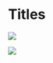 # Titles {#sec-titles}

![](./screenshots/other/titles_250408.png)

![](./screenshots/other/Bildschirmfoto%202025-04-14%20um%2014.34.12.png)
